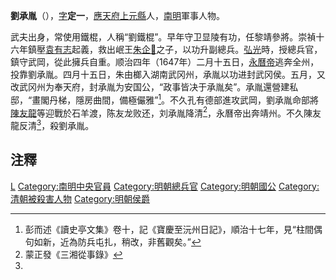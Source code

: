 '''劉承胤'''（{{bd|？||1648年|}}），[[表字|字]]'''定一'''，[[應天府|應天府]][[上元縣|上元縣]]人，[[南明|南明]]軍事人物。

武夫出身，常使用鐵棍，人稱“劉鐵棍”。早年守卫显陵有功，任黎靖參將。崇禎十六年鎮壓[[袁有志|袁有志]]起義，救出岷王[[朱企𨰘|朱企𨰘]]之子，以功升副總兵。[[弘光|弘光]]時，授總兵官，鎮守武岡，從此擁兵自重。顺治四年（1647年）二月十五日，[[永曆帝|永曆帝]]逃奔全州，投靠劉承胤。四月十五日，朱由榔入湖南武冈州，承胤以功进封武冈侯。五月，又改武冈州为奉天府，封承胤为安国公，“政事皆决于承胤矣”。承胤還營建私邸，“畫閣丹梯，隱房曲間，備極儼雅”<ref>彭而述《讀史亭文集》卷十，記《寶慶至沅州日記》，順治十七年，見“柱間偶句如新，近為防兵屯扎，稍改，非舊觀矣。”</ref>。不久孔有德部進攻武岡，劉承胤命部將[[陳友龍|陳友龍]]等迎戰於石羊渡，陈友龙败还，刘承胤降清<ref name=mzf>蒙正發《三湘從事錄》</ref>，永曆帝出奔靖州。不久陳友龍反清<ref name=mzf/>，殺劉承胤。

==注釋==
{{reflist}}
[[Category:明朝副总兵|L]]
[[Category:南明中央官員|Category:南明中央官員]]
[[Category:明朝總兵官|Category:明朝總兵官]]
[[Category:明朝國公|Category:明朝國公]]
[[Category:清朝被殺害人物|Category:清朝被殺害人物]]
[[Category:明朝侯爵|Category:明朝侯爵]]